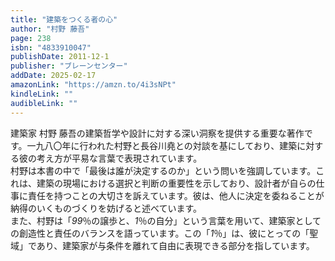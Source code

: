 ```yaml
---
title: "建築をつくる者の心"
author: "村野 藤吾"
page: 238
isbn: "4833910047"
publishDate: 2011-12-1
publisher: "ブレーンセンター"
addDate: 2025-02-17
amazonLink: "https://amzn.to/4i3sNPt"
kindleLink: ""
audibleLink: ""
---
```


建築家 村野 藤吾の建築哲学や設計に対する深い洞察を提供する重要な著作です。一九八〇年に行われた村野と長谷川堯との対談を基にしており、建築に対する彼の考え方が平易な言葉で表現されています。  
村野は本書の中で「最後は誰が決定するのか」という問いを強調しています。これは、建築の現場における選択と判断の重要性を示しており、設計者が自らの仕事に責任を持つことの大切さを訴えています。彼は、他人に決定を委ねることが納得のいくものづくりを妨げると述べています。  
また、村野は「*99*％の譲歩と、*1*％の自分」という言葉を用いて、建築家としての創造性と責任のバランスを語っています。この「*1*％」は、彼にとっての「聖域」であり、建築家が与条件を離れて自由に表現できる部分を指しています。